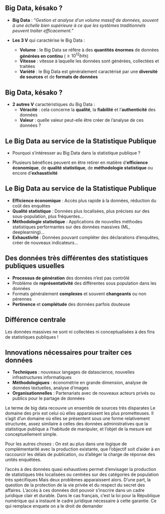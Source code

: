 ## Big Data, késako ?  {auto-animate=true}

- [**Big Data**]{.orange} : [*"Gestion et analyse d'un volume massif de données, souvent à une échelle bien supérieure à ce que les systèmes traditionnels peuvent traiter efficacement."*]{.blue2}

- [**Les 3 V**]{.orange} qui caractérise le Big Data :
    - [**Volume**]{.blue2} : le Big Data se réfère à des [**quantités énormes**]{.green2} de données [**générées en continu**]{.green2} ($\geq 10^{12} bits$)
    - [**Vitesse**]{.blue2} : vitesse à laquelle les données sont générées, collectées et traitées
    - [**Variété**]{.blue2} : le Big Data est généralement caractérisé par une [**diversité de sources**]{.green2} et de [**formats de données**]{.green2}

## Big Data, késako ?  {auto-animate=true}

- [**2 autres V**]{.orange} caractéristiques du Big Data :
    - [**Véracité**]{.blue2} : cela concerne la [**qualité**]{.green2}, la [**fiabilité**]{.green2} et l'[**authenticité**]{.green2} des données
    - [**Valeur**]{.blue2} : quelle valeur peut-elle être créer de l'analyse de ces données ?
 
<!-- - [**Exemples**]{.orange}  : 
    - contenus internet et de réseaux sociaux
    - images satellites
    - enregistrements automatiques (données de téléphonie, données de CB...) -->

## Le Big Data au service de la Statistique Publique

- Pourquoi s'intéresser au Big Data dans la statistique publique ?

- Plusieurs bénéfices peuvent en être retirer en matière d'[**efficience économique**]{.orange}, de [**qualité statistique**]{.orange}, de [**méthodologie statistique**]{.orange} ou encore d'[**exhaustivité**]{.orange}

## Le Big Data au service de la Statistique Publique


- [**Efficience économique**]{.orange} : Accès plus rapide à la données, réduction du coût des enquêtes
- [**Qualité statistique**]{.orange} : Données plus localisées, plus précises sur des sous-population, plus fréquentes...
- [**Méthodologie statistique**]{.orange} : Applications de nouvelles méthodes statistiques performantes sur des données massives (ML, deeplearning)... 
- [**Exhaustivité**]{.orange} : Données pouvant compléter des déclarations d'enquêtes, créer de nouveaux indicateurs...

## Des données très différentes des statistiques publiques usuelles


- [**Processus de génération**]{.orange} des données n'est pas contrôlé
- Problème de [**représentativité**]{.orange} des différentes sous population dans les données
- Formats généralement [**complexes**]{.orange} et souvent [**changeants**]{.orange} ou non pérennes
- [**Pertinence**]{.orange} et [**complétude**]{.orange} des données parfois douteuse

::: {.callout-important}
## Différence centrale
Les données massives ne sont ni collectées ni conceptualisées à des fins de statistiques publiques !
:::

## Innovations nécessaires pour traiter ces données

- [**Techniques**]{.orange} : nouveaux langages de datascience, nouvelles infrastructures informatiques 
- [**Méthodologiques**]{.orange} : économétrie en grande dimension, analyse de données textuelles, analyse d'images
- [**Organisationnelles**]{.orange} : Partenariats avec de nouveaux acteurs privés ou publics pour le partage de données


Le terme de big data recouvre un ensemble de sources très disparates
Le domaine des prix est celui où elles apparaissent les plus prometteuses.
Il s’agit d’un domaine où elles se présentent sous une forme relativement structurée,
assez similaire à celles des données administratives que la statistique publique a l’habitude de
manipuler, et l’objet de la mesure est conceptuellement simple.

Pour les autres choses : 
On est au plus dans une logique de complémentarité avec la production existante, que l’objectif soit d’aider à en
raccourcir les délais de publication, ou d’alléger la charge de réponse des unités enquêtées.

l’accès à des données quasi exhaustives permet d’envisager la production de statistiques très localisées ou centrées sur des catégories de population très spécifiques
Mais deux problèmes apparaissent alors. D’une part, la question de la protection de
la vie privée et du respect du secret des affaires.
L’accès à ces données doit pouvoir s’inscrire dans un cadre juridique clair
et durable.
Dans le
cas français, c’est la loi pour la République numérique qui a instauré le cadre juridique
nécessaire à cette garantie.
Ce qui remplace enquete on a le droit de demander
